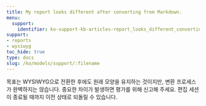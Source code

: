```yaml
---
title: My report looks different after converting from Markdown.
menu:
  support:
    identifier: ko-support-kb-articles-report_looks_different_converting_markdown
support:
- reports
- wysiwyg
toc_hide: true
type: docs
slug: /ko/models/support/:filename
---
```


목표는 WYSIWYG으로 전환한 후에도 원래 모양을 유지하는 것이지만, 변환 프로세스가 완벽하지는 않습니다. 중요한 차이가 발생하면 평가를 위해 신고해 주세요. 편집 세션이 종료될 때까지 이전 상태로 되돌릴 수 있습니다.
